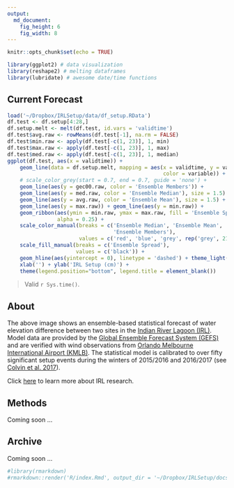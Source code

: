 ```yaml
---
output:
  md_document:
    fig_height: 6
    fig_width: 8
---
```


```r
knitr::opts_chunk$set(echo = TRUE)
```

```r
library(ggplot2) # data visualization
library(reshape2) # melting dataframes
library(lubridate) # awesome date/time functions
```

## Current Forecast

```r
load('~/Dropbox/IRLSetup/data/df_setup.RData')
df.test <- df.setup[4:28,]
df.setup.melt <- melt(df.test, id.vars = 'validtime')
df.test$avg.raw <- rowMeans(df.test[-1], na.rm = FALSE)
df.test$min.raw <- apply(df.test[-c(1, 23)], 1, min)
df.test$max.raw <- apply(df.test[-c(1, 23)], 1, max)
df.test$med.raw <- apply(df.test[-c(1, 23)], 1, median)
ggplot(df.test, aes(x = validtime)) + 
    geom_line(data = df.setup.melt, mapping = aes(x = validtime, y = value, 
                                                  color = variable)) + 
    # scale_color_grey(start = 0.7, end = 0.7, guide = 'none') +
    geom_line(aes(y = gec00.raw, color = 'Ensemble Members')) + 
    geom_line(aes(y = med.raw, color = 'Ensemble Median'), size = 1.5) + 
    geom_line(aes(y = avg.raw, color = 'Ensemble Mean'), size = 1.5) + 
    geom_line(aes(y = max.raw)) + geom_line(aes(y = min.raw)) + 
    geom_ribbon(aes(ymin = min.raw, ymax = max.raw, fill = 'Ensemble Spread'), 
                alpha = 0.25) + 
    scale_color_manual(breaks = c('Ensemble Median', 'Ensemble Mean', 
                                  'Ensemble Members'), 
                       values = c('red', 'blue', 'grey', rep('grey', 21))) +
    scale_fill_manual(breaks = c('Ensemble Spread'), 
                      values = c('black')) +
    geom_hline(aes(yintercept = 0), linetype = 'dashed') + theme_light() + 
    xlab('') + ylab('IRL Setup (cm)') + 
    theme(legend.position="bottom", legend.title = element_blank())
```

> Valid `r Sys.time()`.

## About
The above image shows an ensemble-based statistical forecast of water elevation difference between two sites in the [Indian River Lagoon (IRL)](https://en.wikipedia.org/wiki/Indian_River_Lagoon). Model data are provided by the [Global Ensemble Forecast System (GEFS)](https://www.ncdc.noaa.gov/data-access/model-data/model-datasets/global-ensemble-forecast-system-gefs) and are verified with wind observations from [Orlando Melbourne International Airport (KMLB)](https://en.wikipedia.org/wiki/Orlando_Melbourne_International_Airport). The statistical model is calibrated to over fifty significant setup events during the winters of 2015/2016 and 2016/2017 (see [Colvin et al. 2017]()).

Click [here](irl.html) to learn more about IRL research.

## Methods

Coming soon ...

## Archive

Coming soon ...

``` r
#library(rmarkdown)
#rmarkdown::render('R/index.Rmd', output_dir = '~/Dropbox/IRLSetup/docs/')
```
